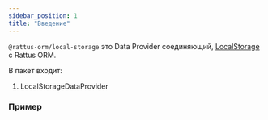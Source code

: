 ```yaml
---
sidebar_position: 1
title: "Введение"
---
```


`@rattus-orm/local-storage` это Data Provider соединяющий, [LocalStorage](https://developer.mozilla.org/ru/docs/Web/API/Window/localStorage) с Rattus ORM.

В пакет входит:
1. LocalStorageDataProvider

### Пример

[//]: # (<PreviewIframe src={'https://stackblitz.com/edit/vitejs-vite-ra2xlc?embed=1&file=src%2Fmodels%2FUser.ts'} />)
